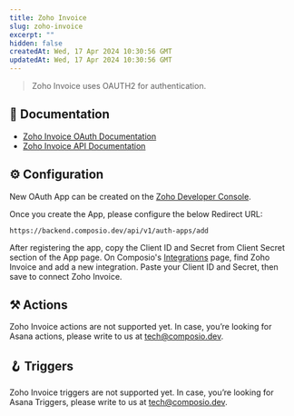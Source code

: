 ```yaml
---
title: Zoho Invoice
slug: zoho-invoice
excerpt: ""
hidden: false
createdAt: Wed, 17 Apr 2024 10:30:56 GMT
updatedAt: Wed, 17 Apr 2024 10:30:56 GMT
--- 
```

> Zoho Invoice uses OAUTH2 for authentication.
## 📔 Documentation

- [Zoho Invoice OAuth Documentation](https://www.zoho.com/invoice/api/v3/#oauth)
- [Zoho Invoice API Documentation](https://www.zoho.com/invoice/api/v3/)

## ⚙️ Configuration

<Tip>New OAuth App can be created on the [Zoho Developer Console](https://api-console.zoho.in/).</Tip>

Once you create the App, please configure the below Redirect URL:


```
https://backend.composio.dev/api/v1/auth-apps/add
```

After registering the app, copy the Client ID and Secret from Client Secret section of the App page. On Composio's [Integrations](https://app.composio.dev/apps) page, find Zoho Invoice and add a new integration. Paste your Client ID and Secret, then save to connect Zoho Invoice.


## ⚒️ Actions

Zoho Invoice actions are not supported yet. In case, you’re looking for Asana actions, please write to us at tech@composio.dev.

## 🪝 Triggers

Zoho Invoice triggers are not supported yet. In case, you’re looking for Asana Triggers, please write to us at tech@composio.dev.
